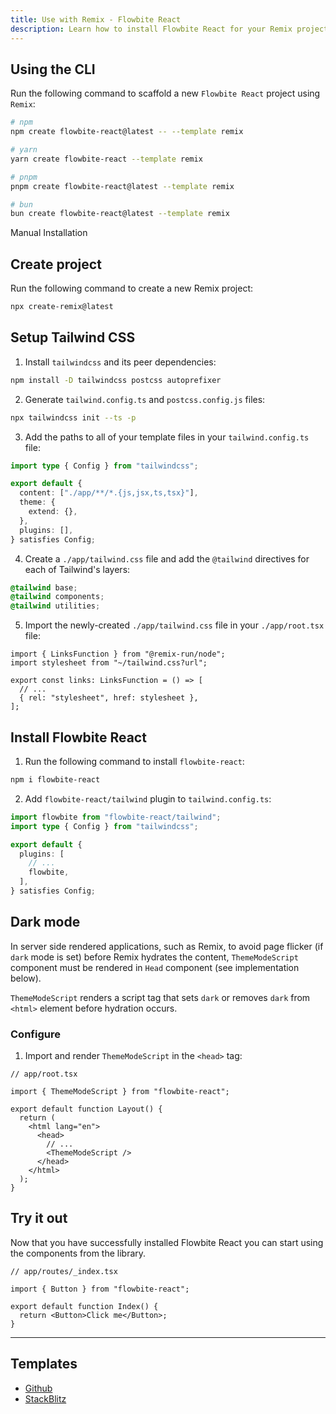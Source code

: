 ```yaml
---
title: Use with Remix - Flowbite React
description: Learn how to install Flowbite React for your Remix project to leverage quicker page loads with a full-stack web framework built by Shopify
---
```


## Using the CLI

Run the following command to scaffold a new `Flowbite React` project using `Remix`:

```bash
# npm
npm create flowbite-react@latest -- --template remix

# yarn
yarn create flowbite-react --template remix

# pnpm
pnpm create flowbite-react@latest --template remix

# bun
bun create flowbite-react@latest --template remix
```

<TextDivider>Manual Installation</TextDivider>

## Create project

Run the following command to create a new Remix project:

```bash
npx create-remix@latest
```

## Setup Tailwind CSS

1. Install `tailwindcss` and its peer dependencies:

```bash
npm install -D tailwindcss postcss autoprefixer
```

2. Generate `tailwind.config.ts` and `postcss.config.js` files:

```bash
npx tailwindcss init --ts -p
```

3. Add the paths to all of your template files in your `tailwind.config.ts` file:

```ts {4}
import type { Config } from "tailwindcss";

export default {
  content: ["./app/**/*.{js,jsx,ts,tsx}"],
  theme: {
    extend: {},
  },
  plugins: [],
} satisfies Config;
```

4. Create a `./app/tailwind.css` file and add the `@tailwind` directives for each of Tailwind's layers:

```css
@tailwind base;
@tailwind components;
@tailwind utilities;
```

5. Import the newly-created `./app/tailwind.css` file in your `./app/root.tsx` file:

```tsx {1,2,4-7}
import { LinksFunction } from "@remix-run/node";
import stylesheet from "~/tailwind.css?url";

export const links: LinksFunction = () => [
  // ...
  { rel: "stylesheet", href: stylesheet },
];
```

## Install Flowbite React

1. Run the following command to install `flowbite-react`:

```bash
npm i flowbite-react
```

2. Add `flowbite-react/tailwind` plugin to `tailwind.config.ts`:

```ts {1,8,12}
import flowbite from "flowbite-react/tailwind";
import type { Config } from "tailwindcss";

export default {
  plugins: [
    // ...
    flowbite,
  ],
} satisfies Config;
```

## Dark mode

In server side rendered applications, such as Remix, to avoid page flicker (if `dark` mode is set) before Remix hydrates the content, `ThemeModeScript` component must be rendered in `Head` component (see implementation below).

`ThemeModeScript` renders a script tag that sets `dark` or removes `dark` from `<html>` element before hydration occurs.

### Configure

1. Import and render `ThemeModeScript` in the `<head>` tag:

```tsx {3,10}
// app/root.tsx

import { ThemeModeScript } from "flowbite-react";

export default function Layout() {
  return (
    <html lang="en">
      <head>
        // ...
        <ThemeModeScript />
      </head>
    </html>
  );
}
```

## Try it out

Now that you have successfully installed Flowbite React you can start using the components from the library.

```tsx
// app/routes/_index.tsx

import { Button } from "flowbite-react";

export default function Index() {
  return <Button>Click me</Button>;
}
```

<hr />

## Templates

- [Github](https://github.com/themesberg/flowbite-react-template-remix)
- [StackBlitz](https://stackblitz.com/edit/flowbite-react-template-remix)
